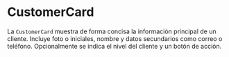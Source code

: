 
<Meta title="Molecules/CustomerCard" of={CustomerCard} />

# CustomerCard

La `CustomerCard` muestra de forma concisa la información principal de un cliente.
Incluye foto o iniciales, nombre y datos secundarios como correo o teléfono.
Opcionalmente se indica el nivel del cliente y un botón de acción.

<Canvas>
  <Story name="Ejemplos">
    <div className="w-72 space-y-2">
      <CustomerCard nombre="María Gómez" infoSecundaria="maria@gmail.com" nivel="VIP" />
      <CustomerCard nombre="Pedro Ruiz" infoSecundaria="pedro@example.com" mostrarAccion />
      <CustomerCard
        nombre="Lucía Pérez"
        infoSecundaria="lucia@example.com"
        mostrarAccion
        actionOptions={[{ label: 'Editar', iconName: 'Edit' }]}
      />
    </div>
  </Story>
</Canvas>

<ArgsTable of={CustomerCard} />
